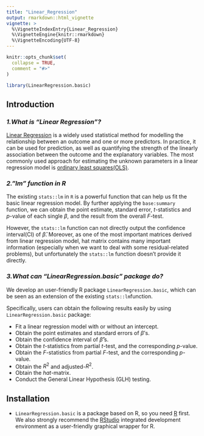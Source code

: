 ```yaml
---
title: "Linear_Regression"
output: rmarkdown::html_vignette
vignette: >
  %\VignetteIndexEntry{Linear_Regression}
  %\VignetteEngine{knitr::rmarkdown}
  %\VignetteEncoding{UTF-8}
---
```


```r
knitr::opts_chunk$set(
  collapse = TRUE,
  comment = "#>"
)
```

```r
library(LinearRegression.basic)
```

## Introduction

### *1.What is "Linear Regression"?*

[Linear Regression](https://en.wikipedia.org/wiki/Linear_regression) is a widely used statistical method for modelling the relationship between an outcome and one or more predictors. In practice, it can be used for prediction, as well as quantifying the strength of the linearly association between the outcome and the explanatory variables. The most commonly used approach for estimating the unknown parameters in a linear regression model is [ordinary least squares(OLS)](https://en.wikipedia.org/wiki/Ordinary_least_squares). 

### *2."lm" function in R*

The existing `stats::lm` in `R` is a powerful function that can help us fit the basic linear regression model. By further applying the `base:summary` function, we can obtain the point estimate, standard error, $t$-statistics and $p$-value of each single $\beta$, and the result from the overall $F$-test. 

However, the `stats::lm` function can not directly output the confidence interval(CI) of $\hat{\beta}$. Moreover, as one of the most important matrices derived from linear regression model, hat matrix contains many important information (especially when we want to deal with some residual-related problems), but unfortunately the `stats::lm` function doesn't provide it directly. 


### *3.What can "LinearRegression.basic" package do?*

We develop an user-friendly R package `LinearRegression.basic`, which can be seen as an extension of the existing `stats::lm`function. 

Specifically, users can obtain the following results easily by using `LinearRegression.basic` package:

* Fit a linear regression model with or without an intercept.
* Obtain the point estimates and standard errors of $\beta$'s.
* Obtain the confidence interval of $\hat{\beta}$'s.
* Obtain the $t$-statistics from partial $t$-test, and the corresponding $p$-value.
* Obtain the $F$-statistics from partial $F$-test, and the corresponding $p$-value.
* Obtain the $R^2$ and adjusted-$R^2$.
* Obtain the $hat$-matrix.
* Conduct the General Linear Hypothesis (GLH) testing.


## Installation

* `LinearRegression.basic` is a package based on R, so you need [R](https://cloud.r-project.org/) first. We also strongly recommend the [RStudio](https://www.rstudio.com/products/rstudio/download/) integrated development environment as a user-friendly graphical wrapper for R.

